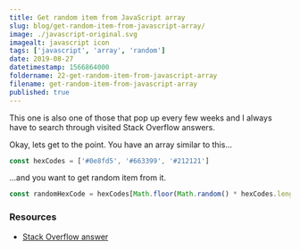 ```yaml
---
title: Get random item from JavaScript array
slug: blog/get-random-item-from-javascript-array/
image: ./javascript-original.svg
imagealt: javascript icon
tags: ['javascript', 'array', 'random']
date: 2019-08-27
datetimestamp: 1566864000
foldername: 22-get-random-item-from-javascript-array
filename: get-random-item-from-javascript-array
published: true
---
```


This one is also one of those that pop up every few weeks and I always have to search through visited Stack Overflow answers.

Okay, lets get to the point. You have an array similar to this...

```js
const hexCodes = ['#0e8fd5', '#663399', '#212121']
```

...and you want to get random item from it.

```js
const randomHexCode = hexCodes[Math.floor(Math.random() * hexCodes.length)]
```

### Resources

- [Stack Overflow answer](https://stackoverflow.com/a/5915122/11197595)
